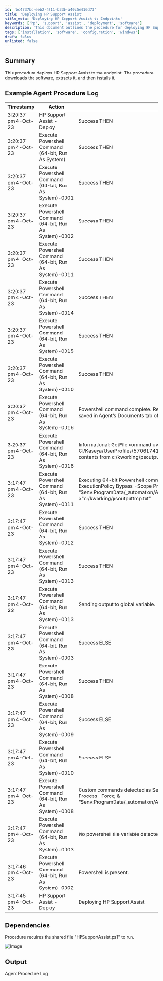 ```yaml
---
id: 'bc4737bd-eeb2-4211-b33b-a40c5e416d73'
title: 'Deploying HP Support Assist'
title_meta: 'Deploying HP Support Assist to Endpoints'
keywords: ['hp', 'support', 'assist', 'deployment', 'software']
description: 'This document outlines the procedure for deploying HP Support Assist to endpoints, including the download, extraction, and installation processes. It provides a detailed example of the agent procedure log and the necessary dependencies for successful execution.'
tags: ['installation', 'software', 'configuration', 'windows']
draft: false
unlisted: false
---
```

## Summary

This procedure deploys HP Support Assist to the endpoint. The procedure downloads the software, extracts it, and then installs it.

## Example Agent Procedure Log

| Timestamp              | Action                                                                                                      | Status                                                                                                     | User           |
|-----------------------|-------------------------------------------------------------------------------------------------------------|------------------------------------------------------------------------------------------------------------|----------------|
| 3:20:37 pm 4-Oct-23   | HP Support Assist - Deploy                                                                                 | Success THEN                                                                                               | derek.joniak   |
| 3:20:37 pm 4-Oct-23   | Execute Powershell Command (64-bit, Run As System)                                                        | Success THEN                                                                                               | derek.joniak   |
| 3:20:37 pm 4-Oct-23   | Execute Powershell Command (64-bit, Run As System)-0001                                                  | Success THEN                                                                                               | derek.joniak   |
| 3:20:37 pm 4-Oct-23   | Execute Powershell Command (64-bit, Run As System)-0002                                                  | Success THEN                                                                                               | derek.joniak   |
| 3:20:37 pm 4-Oct-23   | Execute Powershell Command (64-bit, Run As System)-0011                                                  | Success THEN                                                                                               | derek.joniak   |
| 3:20:37 pm 4-Oct-23   | Execute Powershell Command (64-bit, Run As System)-0014                                                  | Success THEN                                                                                               | derek.joniak   |
| 3:20:37 pm 4-Oct-23   | Execute Powershell Command (64-bit, Run As System)-0015                                                  | Success THEN                                                                                               | derek.joniak   |
| 3:20:37 pm 4-Oct-23   | Execute Powershell Command (64-bit, Run As System)-0016                                                  | Success THEN                                                                                               | derek.joniak   |
| 3:20:37 pm 4-Oct-23   | Execute Powershell Command (64-bit, Run As System)-0016                                                  | Powershell command complete. Results returned to global variable #global:psresult# and saved in Agent's Documents tab of server. | derek.joniak   |
| 3:20:37 pm 4-Oct-23   | Execute Powershell Command (64-bit, Run As System)-0016                                                  | Informational: GetFile command overwrote the server file C:/Kaseya/UserProfiles/570617411282368/GetFiles/../docs/psoutput.txt with the new contents from c:/kworking/psoutput.txt in THEN step 3. | derek.joniak   |
| 3:17:47 pm 4-Oct-23   | Execute Powershell Command (64-bit, Run As System)-0011                                                  | Executing 64-bit Powershell command as System: "" -command "Set-ExecutionPolicy -ExecutionPolicy Bypass -Scope Process -Force; & "$env:ProgramData/_automation/AgentProcedure/HPSupportAssist/HPSupportAssist.ps1"" >"c:/kworking/psoutputtmp.txt" | derek.joniak   |
| 3:17:47 pm 4-Oct-23   | Execute Powershell Command (64-bit, Run As System)-0012                                                  | Success THEN                                                                                               | derek.joniak   |
| 3:17:47 pm 4-Oct-23   | Execute Powershell Command (64-bit, Run As System)-0013                                                  | Success THEN                                                                                               | derek.joniak   |
| 3:17:47 pm 4-Oct-23   | Execute Powershell Command (64-bit, Run As System)-0013                                                  | Sending output to global variable.                                                                         | derek.joniak   |
| 3:17:47 pm 4-Oct-23   | Execute Powershell Command (64-bit, Run As System)-0003                                                  | Success ELSE                                                                                               | derek.joniak   |
| 3:17:47 pm 4-Oct-23   | Execute Powershell Command (64-bit, Run As System)-0008                                                  | Success THEN                                                                                               | derek.joniak   |
| 3:17:47 pm 4-Oct-23   | Execute Powershell Command (64-bit, Run As System)-0009                                                  | Success ELSE                                                                                               | derek.joniak   |
| 3:17:47 pm 4-Oct-23   | Execute Powershell Command (64-bit, Run As System)-0010                                                  | Success ELSE                                                                                               | derek.joniak   |
| 3:17:47 pm 4-Oct-23   | Execute Powershell Command (64-bit, Run As System)-0008                                                  | Custom commands detected as Set-ExecutionPolicy -ExecutionPolicy Bypass -Scope Process -Force; & "$env:ProgramData/_automation/AgentProcedure/HPSupportAssist/HPSupportAssist.ps1" | derek.joniak   |
| 3:17:47 pm 4-Oct-23   | Execute Powershell Command (64-bit, Run As System)-0003                                                  | No powershell file variable detected.                                                                       | derek.joniak   |
| 3:17:46 pm 4-Oct-23   | Execute Powershell Command (64-bit, Run As System)-0002                                                  | Powershell is present.                                                                                     | derek.joniak   |
| 3:17:45 pm 4-Oct-23   | HP Support Assist - Deploy                                                                                 | Deploying HP Support Assist                                                                                 | derek.joniak   |

## Dependencies

Procedure requires the shared file "HPSupportAssist.ps1" to run.  

![Image](../../../static/img/HP-Support-Assist---Deploy/image_1.png)

## Output

Agent Procedure Log











